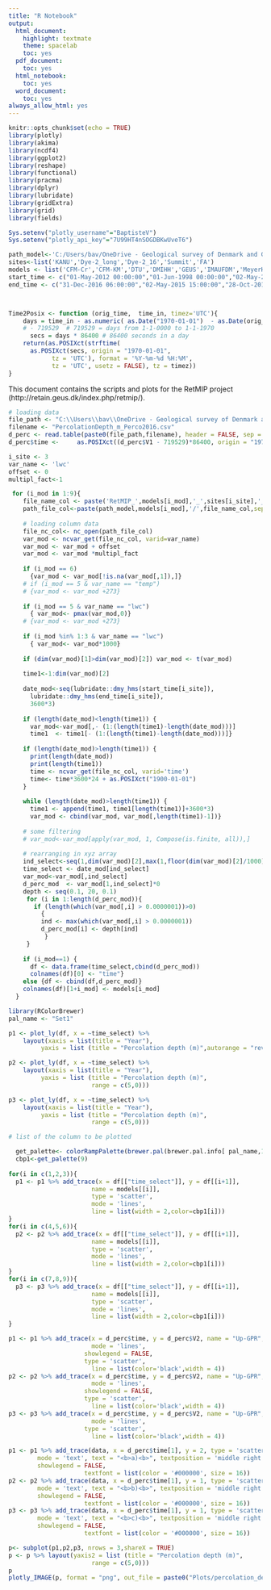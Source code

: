 ```yaml
---
title: "R Notebook"
output:
  html_document:
    highlight: textmate
    theme: spacelab
    toc: yes
  pdf_document:
    toc: yes
  html_notebook:
    toc: yes
  word_document:
    toc: yes
always_allow_html: yes
---
```


```r
knitr::opts_chunk$set(echo = TRUE)
library(plotly)
library(akima)
library(ncdf4)
library(ggplot2)
library(reshape)
library(functional)
library(pracma)
library(dplyr)
library(lubridate)
library(gridExtra)
library(grid)
library(fields)

Sys.setenv("plotly_username"="BaptisteV")
Sys.setenv("plotly_api_key"="7U99HT4nSOGDBKwUveT6")

path_model<-'C:/Users/bav/OneDrive - Geological survey of Denmark and Greenland/Data/RetMIP/Model outputs/'
sites<-list('KANU','Dye-2_long','Dye-2_16','Summit','FA')
models <- list('CFM-Cr','CFM-KM','DTU','DMIHH','GEUS','IMAUFDM','MeyerHewitt','UppsalaUniBucket','UppsalaUniDeepPerc')
start_time <- c("01-May-2012 00:00:00","01-Jun-1998 00:00:00","02-May-2016 00:00:00","02-Jul-2000 00:00:00","12-Apr-2014 00:00:00")
end_time <- c("31-Dec-2016 06:00:00","02-May-2015 15:00:00","28-Oct-2016 09:00:00","08-Mar-2015 12:00:00","02-Dec-2014 21:00:00")



Time2Posix <- function (orig_time,  time_in, timez='UTC'){
  	days = time_in - as.numeric( as.Date("1970-01-01")  - as.Date(orig_time))
  	# - 719529 	# 719529 = days from 1-1-0000 to 1-1-1970
	  secs = days * 86400 # 86400 seconds in a day
	return(as.POSIXct(strftime(
	  as.POSIXct(secs, origin = "1970-01-01", 
			tz = 'UTC'), format = '%Y-%m-%d %H:%M', 
			tz = 'UTC', usetz = FALSE), tz = timez))
}

```

This document contains the scripts and plots for the RetMIP project (http://retain.geus.dk/index.php/retmip/).

```r
# loading data
file_path <- "C:\\Users\\bav\\OneDrive - Geological survey of Denmark and Greenland\\Data\\RetMIP\\Validation datasets\\UpGPR_Dye2_Heilig\\"
filename <- "PercolationDepth_m_Perco2016.csv"
d_perc <- read.table(paste0(file_path,filename), header = FALSE, sep = ",", dec = ".")
d_perc$time <-     as.POSIXct((d_perc$V1 - 719529)*86400, origin = "1970-01-01", tz = "UTC")

i_site <- 3
var_name <- 'lwc'
offset <- 0
multipl_fact<-1

 for (i_mod in 1:9){
    file_name_col <- paste('RetMIP_',models[i_mod],'_',sites[i_site],'_3hourly_columns.nc',sep = "")
    path_file_col<-paste(path_model,models[i_mod],'/',file_name_col,sep = "")
    
    # loading column data
    file_nc_col<- nc_open(path_file_col)
    var_mod <- ncvar_get(file_nc_col, varid=var_name)
    var_mod <- var_mod + offset
    var_mod <- var_mod *multipl_fact
    
    if (i_mod == 6)
      {var_mod <- var_mod[!is.na(var_mod[,1]),]}
    # if (i_mod == 5 & var_name == "temp")
    # {var_mod <- var_mod +273}
    
    if (i_mod == 5 & var_name == "lwc")
      { var_mod<- pmax(var_mod,0)}
    # {var_mod <- var_mod +273}
    
    if (i_mod %in% 1:3 & var_name == "lwc")
      { var_mod<- var_mod*1000}
    
    if (dim(var_mod)[1]>dim(var_mod)[2]) var_mod <- t(var_mod)
    
    time1<-1:dim(var_mod)[2]
    
    date_mod<-seq(lubridate::dmy_hms(start_time[i_site]),
      lubridate::dmy_hms(end_time[i_site]),
      3600*3)
    
    if (length(date_mod)<length(time1)) {
      var_mod<-var_mod[,- (1:(length(time1)-length(date_mod)))]
      time1  <- time1[- (1:(length(time1)-length(date_mod)))]}
    
    if (length(date_mod)>length(time1)) {
      print(length(date_mod))
      print(length(time1))
      time <- ncvar_get(file_nc_col, varid='time')
      time<- time*3600*24 + as.POSIXct("1900-01-01")
    }
    
    while (length(date_mod)>length(time1)) {
      time1 <- append(time1, time1[length(time1)]+3600*3)
      var_mod <- cbind(var_mod, var_mod[,length(time1)-1])}
    
    # some filtering
    # var_mod<-var_mod[apply(var_mod, 1, Compose(is.finite, all)),]
    
    # rearranging in xyz array
    ind_select<-seq(1,dim(var_mod)[2],max(1,floor(dim(var_mod)[2]/1000)))
    time_select <- date_mod[ind_select]
    var_mod<-var_mod[,ind_select]
    d_perc_mod  <- var_mod[1,ind_select]*0
    depth <- seq(0.1, 20, 0.1)
     for (i in 1:length(d_perc_mod)){
       if (length(which(var_mod[,i] > 0.0000001))>0)
         {
         ind <- max(which(var_mod[,i] > 0.0000001))
         d_perc_mod[i] <- depth[ind]
          }
     }
       
    if (i_mod==1) {
      df <- data.frame(time_select,cbind(d_perc_mod))
      colnames(df)[0] <- "time"} 
    else {df <- cbind(df,d_perc_mod)}
    colnames(df)[1+i_mod] <- models[i_mod]
  }

```


``` r
library(RColorBrewer)
pal_name <- "Set1"

p1 <- plot_ly(df, x = ~time_select) %>%
    layout(xaxis = list(title = "Year"),
         yaxis = list (title = "Percolation depth (m)",autorange = "reversed"))

p2 <- plot_ly(df, x = ~time_select) %>%
    layout(xaxis = list(title = "Year"),
         yaxis = list (title = "Percolation depth (m)",
                       range = c(5,0)))

p3 <- plot_ly(df, x = ~time_select) %>%
    layout(xaxis = list(title = "Year"),
         yaxis = list (title = "Percolation depth (m)",
                       range = c(5,0)))

# list of the column to be plotted

  get_palette<- colorRampPalette(brewer.pal(brewer.pal.info[ pal_name,1], pal_name))
  cbp1<-get_palette(9)
  
for(i in c(1,2,3)){
  p1 <- p1 %>% add_trace(x = df[["time_select"]], y = df[[i+1]], 
                       name = models[[i]],
                       type = 'scatter',
                       mode = 'lines',
                       line = list(width = 2,color=cbp1[i]))
}
for(i in c(4,5,6)){
  p2 <- p2 %>% add_trace(x = df[["time_select"]], y = df[[i+1]], 
                       name = models[[i]],
                       type = 'scatter',
                       mode = 'lines',
                       line = list(width = 2,color=cbp1[i]))
}
for(i in c(7,8,9)){
  p3 <- p3 %>% add_trace(x = df[["time_select"]], y = df[[i+1]], 
                       name = models[[i]],
                       type = 'scatter',
                       mode = 'lines',
                       line = list(width = 2,color=cbp1[i]))
}

p1 <- p1 %>% add_trace(x = d_perc$time, y = d_perc$V2, name = "Up-GPR",
                       mode = 'lines',
                     showlegend = FALSE,
                     type = 'scatter',
                       line = list(color='black',width = 4))
p2 <- p2 %>% add_trace(x = d_perc$time, y = d_perc$V2, name = "Up-GPR",
                       mode = 'lines',   
                     showlegend = FALSE,
                     type = 'scatter',
                       line = list(color='black',width = 4))
p3 <- p3 %>% add_trace(x = d_perc$time, y = d_perc$V2, name = "Up-GPR",
                       mode = 'lines',   
                     type = 'scatter',
                       line = list(color='black',width = 4))

p1 <- p1 %>% add_trace(data, x = d_perc$time[1], y = 2, type = 'scatter',
        mode = 'text', text = "<b>a)<b>", textposition = 'middle right',
        showlegend = FALSE,
                     textfont = list(color = '#000000', size = 16)) 
p2 <- p2 %>% add_trace(data, x = d_perc$time[1], y = 1, type = 'scatter',
        mode = 'text', text = "<b>b)<b>", textposition = 'middle right',
        showlegend = FALSE,
                     textfont = list(color = '#000000', size = 16)) 
p3 <- p3 %>% add_trace(data, x = d_perc$time[1], y = 1, type = 'scatter',
        mode = 'text', text = "<b>c)<b>", textposition = 'middle right',
        showlegend = FALSE,
                     textfont = list(color = '#000000', size = 16)) 

p<- subplot(p1,p2,p3, nrows = 3,shareX = TRUE)
p <- p %>% layout(yaxis2 = list (title = "Percolation depth (m)",
                       range = c(5,0)))
p
plotly_IMAGE(p, format = "png", out_file = paste0("Plots/percolation_depth_val.png"),width = 600, height = 400,scale=10)

```